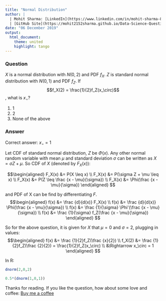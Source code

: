 ```yaml
---
title: "Normal Distribution"
author: |
  | Mohit Sharma: [LinkedIn](https://www.linkedin.com/in/mohit-sharma-82030487/), [Twitter](https://twitter.com/mohitsh48631107)
  | [GitHub Site](https://mohit2152sharma.github.io/Data-Science-Question-A-Day/), [Repository](https://github.com/mohit2152sharma/Data-Science-Question-A-Day)
date: "06 December 2019"
output: 
  html_document:
    theme: united
    highlight: tango
---
```


### Question

$X$ is a normal distribution with $N(0,2)$ and PDF $f_X$. $Z$ is standard normal distribution with $N(0,1)$ and PDF $f_Z$. If $$f_X(2) = \frac{1}{2}f_Z(x_\circ)$$, what is $x_\circ$?

  1. 1
  2. 2
  3. None of the above

### Answer

Correct answer: $x_\circ=1$

Let CDF of standard normal distribution, $Z$ be $\Phi(x)$. Any other normal random variable with mean $\mu$ and standard deviation $\sigma$ can be written as $X = \sigma Z + \mu$. 
So CDF of $X$ (denoted by $F_X(x)$):

$$\begin{aligned}
F_X(x) &= P(X \leq x) \\
F_X(x) &= P(\sigma Z + \mu \leq x) \\
F_X(x) &= P(Z \leq \frac {x - \mu}{\sigma}) \\
F_X(x) &= \Phi(\frac {x - \mu}{\sigma})
\end{aligned}
$$

and PDF of X can be find by differentiating $F$.
$$\begin{aligned}
f(x) &= \frac {d}{d(x)} F_X(x) \\
f(x) &= \frac {d}{d(x)} \Phi(\frac {x - \mu}{\sigma}) \\
f(x) &= \frac {1}{\sigma} \Phi'(\frac {x - \mu}{\sigma}) \\
f(x) &= \frac {1}{\sigma} f_Z(\frac {x - \mu}{\sigma})
\end{aligned}
$$

So for the above question, it is given for $X$ that $\mu = 0$ and $\sigma = 2$, plugging in values:
$$\begin{aligned}
f(x) &= \frac {1}{2}f_Z(\frac {x}{2}) \\
f_X(2) &= \frac {1}{2}f_Z(\frac {2}{2}) = \frac{1}{2}f_Z(x_\circ) \\
&\Rightarrow x_\circ = 1
\end{aligned}
$$


In R:
```r
dnorm(2,0,2)
```
```r
0.5*(dnorm(1,0,1))
```



Thanks for reading. If you like the question, how about some love and coffee: <a href='https://www.buymeacoffee.com/NgFs2zX'>Buy me a coffee</a>
